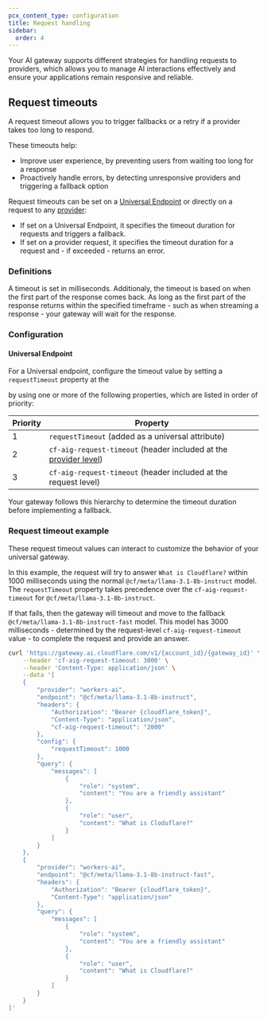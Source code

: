 ```yaml
---
pcx_content_type: configuration
title: Request handling
sidebar:
  order: 4
---
```



Your AI gateway supports different strategies for handling requests to providers, which allows you to manage AI interactions effectively and ensure your applications remain responsive and reliable.

## Request timeouts

A request timeout allows you to trigger fallbacks or a retry if a provider takes too long to respond.

These timeouts help:

- Improve user experience, by preventing users from waiting too long for a response
- Proactively handle errors, by detecting unresponsive providers and triggering a fallback option

Request timeouts can be set on a [Universal Endpoint](/ai-gateway/providers/universal/) or directly on a request to any [provider](/ai-gateway/providers/):

- If set on a Universal Endpoint, it specifies the timeout duration for requests and triggers a fallback.
- If set on a provider request, it specifies the timeout duration for a request and - if exceeded - returns an error.

### Definitions

A timeout is set in milliseconds. Additionaly, the timeout is based on when the first part of the response comes back. As long as the first part of the response returns within the specified timeframe - such as when streaming a response - your gateway will wait for the response.

### Configuration

#### Universal Endpoint

For a Universal endpoint, configure the timeout value by setting a `requestTimeout` property at the

by using one or more of the following properties, which are listed in order of priority:

| Priority | Property                                                                                                               |
| -------- | ---------------------------------------------------------------------------------------------------------------------- |
| 1        | `requestTimeout` (added as a universal attribute)                                                                      |
| 2        | `cf-aig-request-timeout` (header included at the [provider level](/ai-gateway/providers/universal/#payload-reference)) |
| 3        | `cf-aig-request-timeout` (header included at the request level)                                                        |

Your gateway follows this hierarchy to determine the timeout duration before implementing a fallback.

### Request timeout example

These request timeout values can interact to customize the behavior of your universal gateway.

In this example, the request will try to answer `What is Cloudflare?` within 1000 milliseconds using the normal `@cf/meta/llama-3.1-8b-instruct` model. The `requestTimeout` property takes precedence over the `cf-aig-request-timeout` for `@cf/meta/llama-3.1-8b-instruct`.

If that fails, then the gateway will timeout and move to the fallback `@cf/meta/llama-3.1-8b-instruct-fast` model. This model has 3000 milliseconds - determined by the request-level `cf-aig-request-timeout` value - to complete the request and provide an answer.

```bash title="Request" collapse={36-50} {2,11,13-15}
curl 'https://gateway.ai.cloudflare.com/v1/{account_id}/{gateway_id}' \
	--header 'cf-aig-request-timeout: 3000' \
	--header 'Content-Type: application/json' \
	--data '[
    {
        "provider": "workers-ai",
        "endpoint": "@cf/meta/llama-3.1-8b-instruct",
        "headers": {
            "Authorization": "Bearer {cloudflare_token}",
            "Content-Type": "application/json",
            "cf-aig-request-timeout": "2000"
        },
        "config": {
            "requestTimeout": 1000
        },
        "query": {
            "messages": [
                {
                    "role": "system",
                    "content": "You are a friendly assistant"
                },
                {
                    "role": "user",
                    "content": "What is Cloduflare?"
                }
            ]
        }
    },
    {
        "provider": "workers-ai",
        "endpoint": "@cf/meta/llama-3.1-8b-instruct-fast",
        "headers": {
            "Authorization": "Bearer {cloudflare_token}",
            "Content-Type": "application/json"
        },
        "query": {
            "messages": [
                {
                    "role": "system",
                    "content": "You are a friendly assistant"
                },
                {
                    "role": "user",
                    "content": "What is Cloudflare?"
                }
            ]
        }
    }
]'
```
